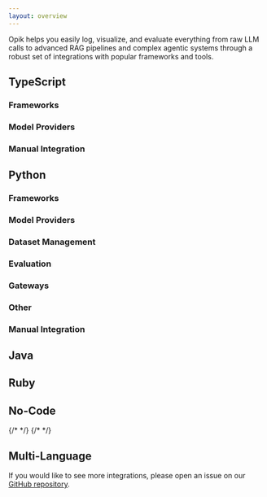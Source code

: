 ```yaml
---
layout: overview
---
```


Opik helps you easily log, visualize, and evaluate everything from raw LLM calls to advanced RAG pipelines and complex agentic systems through a robust set of integrations with popular frameworks and tools.

## <Icon icon="fa-brands fa-js" /> TypeScript

### Frameworks

<CardGroup cols={3}>
  <Card title="Agno" href="/docs/opik/integrations/agno" />
  <Card title="BeeAI" href="/docs/opik/integrations/beeai" />
  <Card title="LangChain" href="/docs/opik/integrations/langchainjs" />
  <Card title="Mastra" href="/docs/opik/integrations/mastra" />
  <Card title="Vercel AI SDK" href="/docs/opik/integrations/vercel-ai-sdk" />
</CardGroup>

### Model Providers

<CardGroup cols={3}>
  <Card
    title="Cloudflare Workers AI"
    href="/docs/opik/integrations/cloudflare-workers-ai"
  />
  <Card title="Gemini" href="/docs/opik/integrations/gemini-typescript" />
  <Card title="OpenAI" href="/docs/opik/integrations/openai-typescript" />
</CardGroup>

### Manual Integration

<CardGroup cols={3}>
  <Card title="TypeScript SDK" href="/docs/opik/reference/typescript-sdk" />
</CardGroup>

## <Icon icon="fa-brands fa-python" /> Python

### Frameworks

<CardGroup cols={3}>
  <Card title="AG2" href="/docs/opik/integrations/ag2" />
  <Card title="Autogen" href="/docs/opik/integrations/autogen" />
  <Card title="CrewAI" href="/docs/opik/integrations/crewai" />
  <Card title="DSPy" href="/docs/opik/integrations/dspy" />
  <Card
    title="Google Agent Development Kit"
    href="/docs/opik/integrations/adk"
  />
  <Card title="Haystack" href="/docs/opik/integrations/haystack" />
  <Card title="Instructor" href="/docs/opik/integrations/instructor" />
  <Card title="LangChain" href="/docs/opik/integrations/langchain" />
  <Card title="LangGraph" href="/docs/opik/integrations/langgraph" />
  <Card title="LiveKit Agents" href="/docs/opik/integrations/livekit" />
  <Card title="Llama Index" href="/docs/opik/integrations/llama_index" />
  <Card title="OpenAI Agents" href="/docs/opik/integrations/openai_agents" />
  <Card title="Pipecat" href="/docs/opik/integrations/pipecat" />
  <Card title="Pydantic AI" href="/docs/opik/integrations/pydantic-ai" />
  <Card
    title="Semantic Kernel (Python)"
    href="/docs/opik/integrations/semantic-kernel"
  />
  <Card title="Smolagents" href="/docs/opik/integrations/smolagents" />
  <Card title="Strands Agents" href="/docs/opik/integrations/strands-agents" />
  <Card title="VoltAgent" href="/docs/opik/integrations/voltagent" />
</CardGroup>

### Model Providers

<CardGroup cols={3}>
  <Card title="Anthropic" href="/docs/opik/integrations/anthropic" />
  <Card title="Bedrock" href="/docs/opik/integrations/bedrock" />
  <Card title="BytePlus" href="/docs/opik/integrations/byteplus" />
  <Card title="Cohere" href="/docs/opik/integrations/cohere" />
  <Card title="DeepSeek" href="/docs/opik/integrations/deepseek" />
  <Card title="Fireworks AI" href="/docs/opik/integrations/fireworks-ai" />
  <Card title="Gemini (Python)" href="/docs/opik/integrations/gemini" />
  <Card title="Groq" href="/docs/opik/integrations/groq" />
  <Card title="Mistral AI" href="/docs/opik/integrations/mistral" />
  <Card title="Novita AI" href="/docs/opik/integrations/novita-ai" />
  <Card title="Ollama" href="/docs/opik/integrations/ollama" />
  <Card title="OpenAI (Python)" href="/docs/opik/integrations/openai" />
  <Card title="Predibase" href="/docs/opik/integrations/predibase" />
  <Card title="Together AI" href="/docs/opik/integrations/together-ai" />
  <Card title="WatsonX" href="/docs/opik/integrations/watsonx" />
  <Card title="xAI Grok" href="/docs/opik/integrations/xai-grok" />
</CardGroup>

### Dataset Management

<CardGroup cols={3}>
  <Card title="Gretel" href="/docs/opik/integrations/gretel" />
  <Card
    title="Hugging Face Datasets"
    href="/docs/opik/integrations/huggingface-datasets"
  />
</CardGroup>

### Evaluation

<CardGroup cols={3}>
  <Card title="Ragas" href="/docs/opik/integrations/ragas" />
</CardGroup>

### Gateways

<CardGroup cols={3}>
  <Card title="AISuite" href="/docs/opik/integrations/aisuite" />
  <Card title="LiteLLM" href="/docs/opik/integrations/litellm" />
  <Card title="OpenRouter" href="/docs/opik/integrations/openrouter" />
</CardGroup>

### Other

<CardGroup cols={3}>
  <Card title="Guardrails AI" href="/docs/opik/integrations/guardrails-ai" />
</CardGroup>

### Manual Integration

<CardGroup cols={3}>
  <Card
    title="Python SDK"
    href="/docs/opik/python-sdk-reference/"
  />
  <Card
    title="OpenTelemetry Python SDK"
    href="/docs/opik/integrations/opentelemetry-python-sdk"
  />
</CardGroup>

## <Icon icon="fa-brands fa-java" /> Java

<CardGroup cols={3}>
  <Card title="Spring AI" href="/docs/opik/integrations/spring-ai" />
</CardGroup>

## <Icon icon="fa-solid fa-gem" /> Ruby

<CardGroup cols={3}>
  <Card
    title="OpenTelemetry Ruby SDK"
    href="/docs/opik/integrations/opentelemetry-ruby-sdk"
  />
</CardGroup>

## <Icon icon="fa-solid fa-wand-magic-sparkles" /> No-Code

<CardGroup cols={3}>
  <Card title="Cursor" href="/docs/opik/integrations/cursor" />
  <Card title="Dify" href="/docs/opik/integrations/dify" />
  <Card title="Flowise" href="/docs/opik/integrations/flowise" />
  {/* <Card title="Langflow" href="/docs/opik/integrations/langflow" /> */}
  {/* <Card title="OpenWebUI" href="/docs/opik/integrations/openwebui" /> */}
</CardGroup>

## <Icon icon="fa-solid fa-globe" /> Multi-Language

<CardGroup cols={3}>
  <Card title="OpenTelemetry" href="/docs/opik/integrations/opentelemetry" />
</CardGroup>

If you would like to see more integrations, please open an issue on our [GitHub repository](https://github.com/comet-ml/opik/issues/new/choose).
